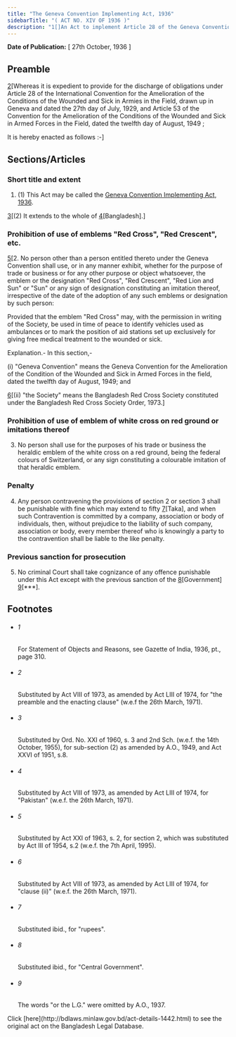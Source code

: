 ```yaml
---
title: "The Geneva Convention Implementing Act, 1936"
sidebarTitle: "( ACT NO. XIV OF 1936 )"
description: "1[]An Act to implement Article 28 of the Geneva Convention of the 27th day of July, 1929"
---
```


**Date of Publication:** [ 27th October, 1936 ]

## Preamble

[2](1)[Whereas it is expedient to provide for the discharge of obligations under Article 28 of the International Convention for the Amelioration of the Conditions of the Wounded and Sick in Armies in the Field, drawn up in Geneva and dated the 27th day of July, 1929, and Article 53 of the Convention for the Amelioration of the Conditions of the Wounded and Sick in Armed Forces in the Field, dated the twelfth day of August, 1949 ;

It is hereby enacted as follows :-]

## Sections/Articles

### Short title and extent

1. (1) This Act may be called the [Geneva Convention Implementing Act, 1936](/laws/volume-8/act-1442 "Geneva Convention Implementing Act, 1936").

[3](1)[(2) It extends to the whole of [4](2)[Bangladesh].]

### Prohibition of use of emblems "Red Cross", "Red Crescent", etc.

[5](1)[2. No person other than a person entitled thereto under the Geneva Convention shall use, or in any manner exhibit, whether for the purpose of trade or business or for any other purpose or object whatsoever, the emblem or the designation "Red Cross", "Red Crescent", "Red Lion and Sun" or "Sun" or any sign of designation constituting an imitation thereof, irrespective of the date of the adoption of any such emblems or designation by such person:

Provided that the emblem "Red Cross" may, with the permission in writing of the Society, be used in time of peace to identify vehicles used as ambulances or to mark the position of aid stations set up exclusively for giving free medical treatment to the wounded or sick.

Explanation.- In this section,-

(i) "Geneva Convention" means the Geneva Convention for the Amelioration of the Condition of the Wounded and Sick in Armed Forces in the field, dated the twelfth day of August, 1949; and

[6](2)[(ii) "the Society" means the Bangladesh Red Cross Society constituted under the Bangladesh Red Cross Society Order, 1973.]

### Prohibition of use of emblem of white cross on red ground or imitations thereof

3. No person shall use for the purposes of his trade or business the heraldic emblem of the white cross on a red ground, being the federal colours of Switzerland, or any sign constituting a colourable imitation of that heraldic emblem.

### Penalty

4. Any person contravening the provisions of section 2 or section 3 shall be punishable with fine which may extend to fifty [7](1)[Taka], and when such Contravention is committed by a company, association or body of individuals, then, without prejudice to the liability of such company, association or body, every member thereof who is knowingly a party to the contravention shall be liable to the like penalty.

### Previous sanction for prosecution

5. No criminal Court shall take cognizance of any offence punishable under this Act except with the previous sanction of the [8](1)[Government] [9](2)[\*\*\*].

## Footnotes

- ###### 1

  For Statement of Objects and Reasons, see Gazette of India, 1936, pt., page 310.

- ###### 2

  Substituted by Act VIII of 1973, as amended by Act LIII of 1974, for "the preamble and the enacting clause" (w.e.f the 26th March, 1971).

- ###### 3

  Substituted by Ord. No. XXI of 1960, s. 3 and 2nd Sch. (w.e.f. the 14th October, 1955), for sub-section (2) as amended by A.O., 1949, and Act XXVI of 1951, s.8.

- ###### 4

  Substituted by Act VIII of 1973, as amended by Act LIII of 1974, for "Pakistan" (w.e.f. the 26th March, 1971).

- ###### 5

  Substituted by Act XXI of 1963, s. 2, for section 2, which was substituted by Act III of 1954, s.2 (w.e.f. the 7th April, 1995).

- ###### 6

  Substituted by Act VIII of 1973, as amended by Act LIII of 1974, for "clause (ii)" (w.e.f. the 26th March, 1971).

- ###### 7

  Substituted ibid., for "rupees".

- ###### 8

  Substituted ibid., for "Central Government".

- ###### 9

  The words "or the L.G." were omitted by A.O., 1937.

<Note>
  Click [here](http://bdlaws.minlaw.gov.bd/act-details-1442.html) to see the original act on the Bangladesh Legal Database.
</Note>
